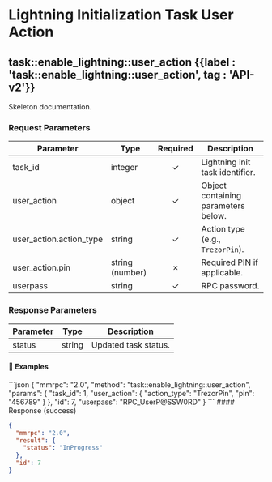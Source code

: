 
# Lightning Initialization Task User Action

## task::enable\_lightning::user\_action {{label : 'task::enable_lightning::user_action', tag : 'API-v2'}}

<Note type="info">Skeleton documentation.</Note>

### Request Parameters

| Parameter                 | Type            | Required | Description                         |
| ------------------------- | --------------- | :------: | ----------------------------------- |
| task\_id                  | integer         |     ✓    | Lightning init task identifier.     |
| user\_action              | object          |     ✓    | Object containing parameters below. |
| user\_action.action\_type | string          |     ✓    | Action type (e.g., `TrezorPin`).    |
| user\_action.pin          | string (number) |     ✗    | Required PIN if applicable.         |
| userpass                  | string          |     ✓    | RPC password.                       |

### Response Parameters

| Parameter | Type   | Description          |
| --------- | ------ | -------------------- |
| status    | string | Updated task status. |

#### 📌 Examples

<CodeGroup title="enable_lightning::user_action" tag="POST" label="task::enable_lightning::user_action" mm2MethodDecorate="true">
  ```json
  {
    "mmrpc": "2.0",
    "method": "task::enable_lightning::user_action",
    "params": {
      "task_id": 1,
      "user_action": {
        "action_type": "TrezorPin",
        "pin": "456789"
      }
    },
    "id": 7,
    "userpass": "RPC_UserP@SSW0RD"
  }
  ```
</CodeGroup>

<CollapsibleSection expandedText="Hide Response" collapsedText="Show Response">
  #### Response (success)

  ```json
  {
    "mmrpc": "2.0",
    "result": {
      "status": "InProgress"
    },
    "id": 7
  }
  ```
</CollapsibleSection>
